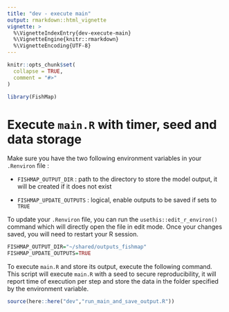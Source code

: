 ```yaml
---
title: "dev - execute main"
output: rmarkdown::html_vignette
vignette: >
  %\VignetteIndexEntry{dev-execute-main}
  %\VignetteEngine{knitr::rmarkdown}
  %\VignetteEncoding{UTF-8}
---
```


```r
knitr::opts_chunk$set(
  collapse = TRUE,
  comment = "#>"
)
```

```r
library(FishMap)
```

<!-- WARNING - This vignette is generated by {fusen} from /dev/flat_run_main_and_save_output.Rmd: do not edit by hand -->

# Execute `main.R` with timer, seed and data storage

Make sure you have the two following environment variables in your `.Renviron` file :

* `FISHMAP_OUTPUT_DIR` : path to the directory to store the model output, it will be created if it does not exist

* `FISHMAP_UPDATE_OUTPUTS` : logical, enable outputs to be saved if sets to `TRUE`

To update your `.Renviron` file, you can run the `usethis::edit_r_environ()` command which will directly open the file in edit mode. Once your changes saved, you will need to restart your R session.


```r
FISHMAP_OUTPUT_DIR="~/shared/outputs_fishmap"
FISHMAP_UPDATE_OUTPUTS=TRUE
```

To execute `main.R` and store its output, execute the following command.
This script will execute `main.R` with a seed to secure reproducibility, it will report time of execution per step and store the data in the folder specified by the environment variable.


```r
source(here::here("dev","run_main_and_save_output.R"))
```

